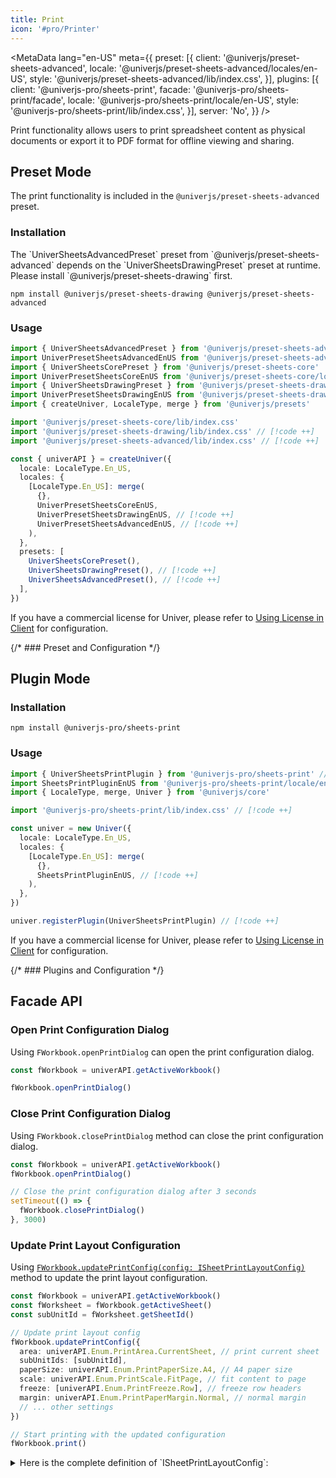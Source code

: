 ```yaml
---
title: Print
icon: '#pro/Printer'
---
```


<MetaData
  lang="en-US"
  meta={{
    preset: [{
      client: '@univerjs/preset-sheets-advanced',
      locale: '@univerjs/preset-sheets-advanced/locales/en-US',
      style: '@univerjs/preset-sheets-advanced/lib/index.css',
    }],
    plugins: [{
      client: '@univerjs-pro/sheets-print',
      facade: '@univerjs-pro/sheets-print/facade',
      locale: '@univerjs-pro/sheets-print/locale/en-US',
      style: '@univerjs-pro/sheets-print/lib/index.css',
    }],
    server: 'No',
  }}
/>

Print functionality allows users to print spreadsheet content as physical documents or export it to PDF format for offline viewing and sharing.

## Preset Mode

The print functionality is included in the `@univerjs/preset-sheets-advanced` preset.

### Installation

<Callout>
  The `UniverSheetsAdvancedPreset` preset from `@univerjs/preset-sheets-advanced` depends on the `UniverSheetsDrawingPreset` preset at runtime. Please install `@univerjs/preset-sheets-drawing` first.
</Callout>

```package-install
npm install @univerjs/preset-sheets-drawing @univerjs/preset-sheets-advanced
```

### Usage

```typescript
import { UniverSheetsAdvancedPreset } from '@univerjs/preset-sheets-advanced' // [!code ++]
import UniverPresetSheetsAdvancedEnUS from '@univerjs/preset-sheets-advanced/locales/en-US' // [!code ++]
import { UniverSheetsCorePreset } from '@univerjs/preset-sheets-core'
import UniverPresetSheetsCoreEnUS from '@univerjs/preset-sheets-core/locales/en-US'
import { UniverSheetsDrawingPreset } from '@univerjs/preset-sheets-drawing' // [!code ++]
import UniverPresetSheetsDrawingEnUS from '@univerjs/preset-sheets-drawing/locales/en-US' // [!code ++]
import { createUniver, LocaleType, merge } from '@univerjs/presets'

import '@univerjs/preset-sheets-core/lib/index.css'
import '@univerjs/preset-sheets-drawing/lib/index.css' // [!code ++]
import '@univerjs/preset-sheets-advanced/lib/index.css' // [!code ++]

const { univerAPI } = createUniver({
  locale: LocaleType.En_US,
  locales: {
    [LocaleType.En_US]: merge(
      {},
      UniverPresetSheetsCoreEnUS,
      UniverPresetSheetsDrawingEnUS, // [!code ++]
      UniverPresetSheetsAdvancedEnUS, // [!code ++]
    ),
  },
  presets: [
    UniverSheetsCorePreset(),
    UniverSheetsDrawingPreset(), // [!code ++]
    UniverSheetsAdvancedPreset(), // [!code ++]
  ],
})
```

If you have a commercial license for Univer, please refer to [Using License in Client](/en-US/guides/pro/license#in-preset-mode) for configuration.

{/* ### Preset and Configuration */}

## Plugin Mode

### Installation

```package-install
npm install @univerjs-pro/sheets-print
```

### Usage

```typescript
import { UniverSheetsPrintPlugin } from '@univerjs-pro/sheets-print' // [!code ++]
import SheetsPrintPluginEnUS from '@univerjs-pro/sheets-print/locale/en-US' // [!code ++]
import { LocaleType, merge, Univer } from '@univerjs/core'

import '@univerjs-pro/sheets-print/lib/index.css' // [!code ++]

const univer = new Univer({
  locale: LocaleType.En_US,
  locales: {
    [LocaleType.En_US]: merge(
      {},
      SheetsPrintPluginEnUS, // [!code ++]
    ),
  },
})

univer.registerPlugin(UniverSheetsPrintPlugin) // [!code ++]
```

If you have a commercial license for Univer, please refer to [Using License in Client](/en-US/guides/pro/license#in-plugin-mode) for configuration.

{/* ### Plugins and Configuration */}

## Facade API

### Open Print Configuration Dialog

Using `FWorkbook.openPrintDialog` can open the print configuration dialog.

```typescript
const fWorkbook = univerAPI.getActiveWorkbook()

fWorkbook.openPrintDialog()
```

### Close Print Configuration Dialog

Using `FWorkbook.closePrintDialog` method can close the print configuration dialog.

```typescript
const fWorkbook = univerAPI.getActiveWorkbook()
fWorkbook.openPrintDialog()

// Close the print configuration dialog after 3 seconds
setTimeout(() => {
  fWorkbook.closePrintDialog()
}, 3000)
```

### Update Print Layout Configuration

Using [`FWorkbook.updatePrintConfig(config: ISheetPrintLayoutConfig)`](https://reference.univer.ai/en-US/classes/FWorkbook#updateprintconfig) method to update the print layout configuration.

```typescript
const fWorkbook = univerAPI.getActiveWorkbook()
const fWorksheet = fWorkbook.getActiveSheet()
const subUnitId = fWorksheet.getSheetId()

// Update print layout config
fWorkbook.updatePrintConfig({
  area: univerAPI.Enum.PrintArea.CurrentSheet, // print current sheet
  subUnitIds: [subUnitId],
  paperSize: univerAPI.Enum.PrintPaperSize.A4, // A4 paper size
  scale: univerAPI.Enum.PrintScale.FitPage, // fit content to page
  freeze: [univerAPI.Enum.PrintFreeze.Row], // freeze row headers
  margin: univerAPI.Enum.PrintPaperMargin.Normal, // normal margin
  // ... other settings
})

// Start printing with the updated configuration
fWorkbook.print()
```

<details>
  <summary>Here is the complete definition of `ISheetPrintLayoutConfig`:</summary>
  ```typescript
  /**
   * Configuration interface for sheet print layout settings
   */
  export interface ISheetPrintLayoutConfig {
    /**
     * Specifies which area of the sheet to print (e.g., current sheet, selection)
     */
    area: PrintArea
    /**
     * List of sub-unit IDs to print, can include specific ranges within units
     */
    subUnitIds: (string | { id: string, range: IRange })[]
    /**
     * Paper size setting (e.g., A4, Letter)
     */
    paperSize: PrintPaperSize
    /**
     * Page orientation (Portrait or Landscape)
     */
    direction: PrintDirection
    /**
     * Scale type for fitting content to page
     */
    scale: PrintScale
    /**
     * Custom scale percentage when scale type is custom
     */
    customScale: number
    /**
     * Array of freeze settings for rows and columns
     */
    freeze: PrintFreeze[]
    /**
     * Margin preset for the printed page
     */
    margin: PrintPaperMargin
    /**
     * Custom page dimensions when using custom paper size
     */
    pageSizeCustom?: { w: number, h: number }
    /**
     * Maximum number of rows to print per page
     */
    maxRowsEachPage: number
    /**
     * Maximum number of columns to print per page
     */
    maxColumnsEachPage: number
  }

  /**
   * Defines the area of the spreadsheet to be printed
   */
  export enum PrintArea {
    /** Print only the current active sheet */
    CurrentSheet = 'CurrentSheet',
    /** Print the entire workbook */
    workbook = 'Workbook',
    /** Print only the current selected range */
    CurrentSelection = 'CurrentSelection',
    /** Print all selected ranges across sheets */
    AllSelection = 'AllSelection',
  }

  /**
   * Defines the paper size for printing
   */
  export enum PrintPaperSize {
    /** Use the letter paper size */
    Letter = 'Letter',
    /** Use the tabloid paper size */
    Tabloid = 'Tabloid',
    /** Use the legal paper size */
    Legal = 'Legal',
    /** Use the statement paper size */
    Statement = 'Statement',
    /** Use the executive paper size */
    Executive = 'Executive',
    /** Use the folio paper size */
    Folio = 'Folio',
    /** Use the A3 paper size */
    A3 = 'A3',
    /** Use the A4 paper size */
    A4 = 'A4',
    /** Use the A5 paper size */
    A5 = 'A5',
    /** Use the B4 paper size */
    B4 = 'B4',
    /** Use the B5 paper size */
    B5 = 'B5',
  }

  /**
   * Defines the direction of the printed page
   */
  export enum PrintDirection {
    /** Portrait orientation */
    Portrait = 'Portrait',
    /** Landscape orientation */
    Landscape = 'Landscape',
  }

  /**
   * Defines the scale type for printing
   */
  export enum PrintScale {
    /** normal scale */
    Origin = 'Origin',
    /** Fit to width */
    FitWidth = 'FitWidth',
    /** Fit to height */
    FitHeight = 'FitHeight',
    /** Fit to page */
    FitPage = 'FitPage',
    /** Custom scale */
    Custom = 'Custom',
  }

  /**
   * Defines which elements should remain frozen when printing
   */
  export enum PrintFreeze {
    /** Keep row headers frozen when printing */
    Row = 'Row',
    /** Keep column headers frozen when printing */
    Column = 'Column',
  }

  /**
   * Defines the margin preset for the printed page
   */
  export enum PrintPaperMargin {
    /** Use the normal margin */
    Normal = 'Normal',
    /** Use the narrow margin */
    Narrow = 'Narrow',
    /** Use the wide margin */
    Wide = 'Wide',
    /** Not set any margin */
    None = 'None',
  }
  ```
</details>

### Update Print Render Configuration

Using [`FWorkbook.updatePrintRenderConfig(config: ISheetPrintRenderConfig)`](https://reference.univer.ai/en-US/classes/FWorkbook#updateprintrenderconfig) method to update the print render configuration.

```typescript
const fWorkbook = univerAPI.getActiveWorkbook()

// Update print layout config by default
fWorkbook.updatePrintConfig({})

// Update print render config
fWorkbook.updatePrintRenderConfig({
  gridlines: true, // show gridlines
  hAlign: univerAPI.Enum.PrintAlign.Middle, // horizontal align middle
  vAlign: univerAPI.Enum.PrintAlign.Middle, // vertical align middle
  headerFooter: [ // the array of header and footer elements to include, here is page numbers and worksheet name
    univerAPI.Enum.PrintHeaderFooter.PageSize,
    univerAPI.Enum.PrintHeaderFooter.WorksheetTitle,
  ],
  // ... other settings
})

// Start print
fWorkbook.print()
```

<details>
  <summary>Here is the complete definition of `ISheetPrintRenderConfig`:</summary>
  ```typescript
  /**
   * Configuration interface for sheet print rendering options
   */
  export interface ISheetPrintRenderConfig {
    /**
     * Whether to show gridlines in the printed output
     */
    gridlines: boolean
    /**
     * Horizontal alignment setting for content
     */
    hAlign: PrintAlign
    /**
     * Vertical alignment setting for content
     */
    vAlign: PrintAlign
    /**
     * Array of header and footer elements to include
     */
    headerFooter: PrintHeaderFooter[]
    /**
     * Detailed settings for header and footer content
     */
    headerFooterSetting: IPrintHeaderFooter
    /**
     * Whether using custom header/footer instead of presets
     */
    isCustomHeaderFooter?: boolean

    watermark?: Nullable<IWatermarkConfigWithType>
  }

  /**
   * Defines the available alignment options for printed content
   */
  export enum PrintAlign {
    /** horizontally align content to the left, vertically align content to the top */
    Start = 'Start',
    /** horizontally align content to the right, vertically align content to the bottom */
    End = 'End',
    /** horizontally align content to the center, vertically align content to the center */
    Middle = 'Middle',
  }

  /**
   * Defines the available placeholders for header and footer content
   */
  export enum PrintHeaderFooter {
    /** Insert current page numbers information */
    PageSize = 'PageSize',
    /** Insert workbook name */
    WorkbookTitle = 'WorkbookTitle',
    /** Insert worksheet name */
    WorksheetTitle = 'WorksheetTitle',
    /** Insert current date */
    Date = 'Date',
    /** Insert current time */
    Time = 'Time',
  }

  /**
   * Configuration interface for header and footer content positioning
   */
  export interface IPrintHeaderFooter {
    /** Content to display in the top-left section */
    topLeft: string
    /** Content to display in the top-center section */
    topCenter: string
    /** Content to display in the top-right section */
    topRight: string
    /** Content to display in the bottom-left section */
    bottomLeft: string
    /** Content to display in the bottom-center section */
    bottomCenter: string
    /** Content to display in the bottom-right section */
    bottomRight: string
  }
  ```
</details>

### Print

Using `FWorkbook.print` method can directly trigger the print dialog.

```typescript
// Using the default configuration you can pass in an empty object
workbook.updatePrintConfig({
  // ... Print layout configuration
})
workbook.updatePrintRenderConfig({
  // ... Print render configuration
})
workbook.print()
```

### Save Screenshot to Clipboard

Using the `FWorkbook.saveScreenshotToClipboard` method allows you to save the print data image to the clipboard.

Only available with a [license](en-US/guides/sheets/getting-started/pro/license), users without a license will face usage restrictions, and the save operation will return `false`.

We use the Clipboard API to save the image to the clipboard, which may fail in non-secure network environments or unsupported browsers. A successful save will return `true`.

```typescript
const fWorkbook = univerAPI.getActiveWorkbook()
const result = await fWorkbook.saveScreenshotToClipboard()
```

### Get Screenshot of Selected Range

Using the `FRange.getScreenshot` method allows you to get a screenshot of the selected print data.

Only available with a [license](en-US/guides/sheets/getting-started/pro/license), users without a license will face usage restrictions, and the save operation will return `false` on failure, or a base64 string of the image on success.

```typescript
const fWorkbook = univerAPI.getActiveWorkbook()
const fWorksheet = fWorkbook.getActiveSheet()
const fRange = fWorksheet.getRange('A1:D10')
fRange.getScreenshot()
```

### Event Listeners

The following events are available for the print functionality:

`univerAPI.Event.BeforeSheetPrintOpen` event is triggered before the print configuration dialog is opened.

```typescript
const disposable = univerAPI.addEvent(univerAPI.Event.BeforeSheetPrintOpen, (params) => {
  const { workbook, worksheet } = params

  // Cancel open print configuration dialog operation
  params.cancel = true
})

// Remove the event listener, use `disposable.dispose()`.
```

`univerAPI.Event.SheetPrintOpen` event is triggered after the print configuration dialog is opened.

```typescript
const disposable = univerAPI.addEvent(univerAPI.Event.SheetPrintOpen, (params) => {
  const { workbook, worksheet } = params
})

// Remove the event listener, use `disposable.dispose()`.
```

`univerAPI.Event.BeforeSheetPrintConfirm` event is triggered before the print confirmation dialog is opened.

```typescript
const disposable = univerAPI.addEvent(univerAPI.Event.BeforeSheetPrintConfirm, (params) => {
  const { renderConfig, layoutConfig } = params

  // Cancel the print confirmation operation
  params.cancel = true
})

// Remove the event listener, use `disposable.dispose()`.
```

`univerAPI.Event.SheetPrintConfirmed` event is triggered after the print confirmation dialog is opened.

```typescript
const disposable = univerAPI.addEvent(univerAPI.Event.SheetPrintConfirmed, (params) => {
  const { renderConfig, layoutConfig } = params
})

// Remove the event listener, use `disposable.dispose()`.
```

`univerAPI.Event.BeforeSheetPrintCanceled` event is triggered before the print cancellation operation.

```typescript
const disposable = univerAPI.addEvent(univerAPI.Event.BeforeSheetPrintCanceled, (params) => {
  const { renderConfig, layoutConfig } = params

  // Cancel the print cancel operation
  params.cancel = true
})

// Remove the event listener, use `disposable.dispose()`.
```

`univerAPI.Event.SheetPrintCanceled` event is triggered after the print cancellation operation.

```typescript
const disposable = univerAPI.addEvent(univerAPI.Event.SheetPrintCanceled, (params) => {
  const { renderConfig, layoutConfig } = params
})

// Remove the event listener, use `disposable.dispose()`.
```
